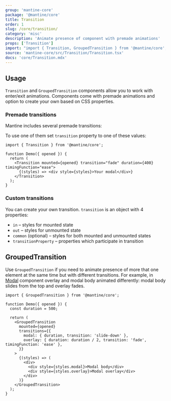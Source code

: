 ```yaml
---
group: 'mantine-core'
package: '@mantine/core'
title: Transition
order: 1
slug: /core/transition/
category: 'misc'
description: 'Animate presence of component with premade animations'
props: ['Transition']
import: "import { Transition, GroupedTransition } from '@mantine/core';"
source: 'mantine-core/src/Transition/Transition.tsx'
docs: 'core/Transition.mdx'
---
```



## Usage

`Transition` and `GroupedTransition` components allow you to work with enter/exit animations.
Components come with premade animations and option to create your own based on CSS properties.

### Premade transitions

Mantine includes several premade transitions:

<Demo data={TooltipDemos.transitions} />

To use one of them set `transition` property to one of these values:

```tsx
import { Transition } from '@mantine/core';

function Demo({ opened }) {
  return (
    <Transition mounted={opened} transition="fade" duration={400} timingFunction="ease">
      {(styles) => <div style={styles}>Your modal</div>}
    </Transition>
  );
}
```

### Custom transitions

You can create your own transition. `transition` is an object with 4 properties:

- `in` – styles for mounted state
- `out` – styles for unmounted state
- `common` (optional) – styles for both mounted and unmounted states
- `transitionProperty` – properties which participate in transition

<Demo data={TransitionDemos.custom} />

## GroupedTransition

Use `GroupedTransition` if you need to animate presence of more that one element at the same time but with different transitions.
For example, in [Modal](/core/modal/) component overlay and modal body animated differently:
modal body slides from the top and overlay fades.

```tsx
import { GroupedTransition } from '@mantine/core';

function Demo({ opened }) {
  const duration = 500;

  return (
    <GroupedTransition
      mounted={opened}
      transitions={{
        modal: { duration, transition: 'slide-down' },
        overlay: { duration: duration / 2, transition: 'fade', timingFunction: 'ease' },
      }}
    >
      {(styles) => (
        <div>
          <div style={styles.modal}>Modal body</div>
          <div style={styles.overlay}>Modal overlay</div>
        </div>
      )}
    </GroupedTransition>
  );
}
```
